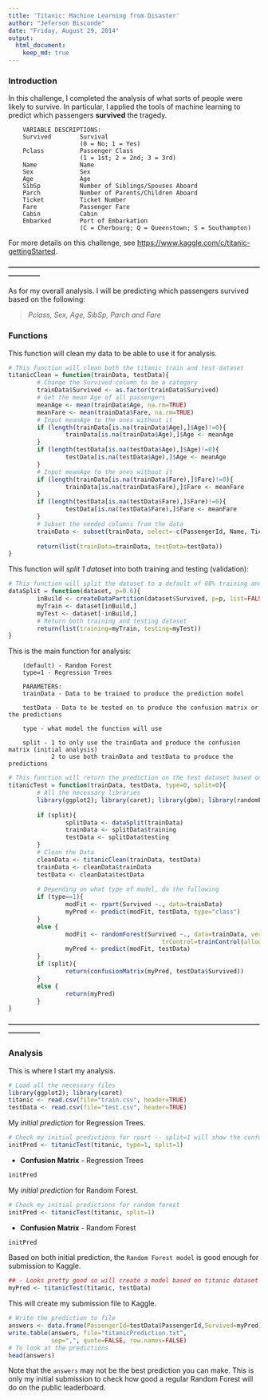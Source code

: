 ```yaml
---
title: 'Titanic: Machine Learning from Disaster'
author: "Jeferson Bisconde"
date: "Friday, August 29, 2014"
output: 
  html_document:
    keep_md: true
---
```


### Introduction

In this challenge, I completed the analysis of what sorts of people were likely to survive. In particular, I applied the tools of machine learning to predict which passengers **survived** the tragedy. 

        VARIABLE DESCRIPTIONS:
        Survived        Survival
                        (0 = No; 1 = Yes)
        Pclass          Passenger Class
                        (1 = 1st; 2 = 2nd; 3 = 3rd)
        Name            Name
        Sex             Sex
        Age             Age
        SibSp           Number of Siblings/Spouses Aboard
        Parch           Number of Parents/Children Aboard
        Ticket          Ticket Number
        Fare            Passenger Fare
        Cabin           Cabin
        Embarked        Port of Embarkation
                        (C = Cherbourg; Q = Queenstown; S = Southampton)

For more details on this challenge, see <https://www.kaggle.com/c/titanic-gettingStarted>.

**--------------------------------------------------------------------------------------------------------------------------**

As for my overall analysis. I will be predicting which passengers survived based on the following:

>*Pclass, Sex, Age, SibSp, Parch and Fare*

### Functions

This function will clean my data to be able to use it for analysis.
```r
# This function will clean both the titanic train and test dataset
titanicClean = function(trainData, testData){
        # Change the Survived column to be a category
        trainData$Survived <- as.factor(trainData$Survived)
        # Get the mean Age of all passengers
        meanAge <- mean(trainData$Age, na.rm=TRUE)
        meanFare <- mean(trainData$Fare, na.rm=TRUE)
        # Input meanAge to the ones without it
        if (length(trainData[is.na(trainData$Age),]$Age)!=0){
                trainData[is.na(trainData$Age),]$Age <- meanAge
        }
        if (length(testData[is.na(testData$Age),]$Age)!=0){
                testData[is.na(testData$Age),]$Age <- meanAge
        }
        # Input meanAge to the ones without it
        if (length(trainData[is.na(trainData$Fare),]$Fare)!=0){
                trainData[is.na(trainData$Fare),]$Fare <- meanFare
        }
        if (length(testData[is.na(testData$Fare),]$Fare)!=0){
                testData[is.na(testData$Fare),]$Fare <- meanFare
        }
        # Subset the needed columns from the data
        trainData <- subset(trainData, select=-c(PassengerId, Name, Ticket, Cabin, Embarked))
        
        return(list(trainData=trainData, testData=testData))
}
```

This function will *split 1 dataset* into both training and testing (validation):
```r
# This function will split the dataset to a default of 60% training and 40% testing.
dataSplit = function(dataset, p=0.6){
        inBuild <- createDataPartition(dataset$Survived, p=p, list=FALSE)
        myTrain <- dataset[inBuild,]
        myTest <- dataset[-inBuild,]
        # Return both training and testing dataset
        return(list(training=myTrain, testing=myTest))
}
```

This is the main function for analysis:

        (default) - Random Forest
        type=1 - Regression Trees

        PARAMETERS:
        trainData - Data to be trained to produce the prediction model
        
        testData - Data to be tested on to produce the confusion matrix or the predictions
        
        type - what model the function will use
        
        split - 1 to only use the trainData and produce the confusion matrix (initial analysis)
                2 to use both trainData and testData to produce the predictions

```r
# This function will return the prediction on the test dataset based on the train dataset and model type
titanicTest = function(trainData, testData, type=0, split=0){
        # All the necessary libraries
        library(ggplot2); library(caret); library(gbm); library(randomForest); library(rpart)
        
        if (split){
                splitData <- dataSplit(trainData)
                trainData <- splitData$training
                testData <- splitData$testing
        }
        # Clean the Data
        cleanData <- titanicClean(trainData, testData)
        trainData <- cleanData$trainData
        testData <- cleanData$testData
        
        # Depending on what type of model, do the following
        if (type==1){
                modFit <- rpart(Survived ~., data=trainData)
                myPred <- predict(modFit, testData, type="class")
        }     
        else {
                modFit <- randomForest(Survived ~., data=trainData, verbose=FALSE,
                                           trControl=trainControl(allowParallel=TRUE))
                myPred <- predict(modFit, testData)
        }
        if (split){
                return(confusionMatrix(myPred, testData$Survived))
        }
        else {
                return(myPred)
        }
}
```

**--------------------------------------------------------------------------------------------------------------------------**

### Analysis

This is where I start my analysis.

```r
# Load all the necessary files
library(ggplot2); library(caret)
titanic <- read.csv(file="train.csv", header=TRUE)
testData <- read.csv(file="test.csv", header=TRUE)
```

My *initial prediction* for Regression Trees.
```r
# Check my initial predictions for rpart -- split=1 will show the confusion Matrix
initPred <- titanicTest(titanic, type=1, split=1)
```

* **Confusion Matrix** - Regression Trees
```r
initPred
```

My *initial prediction* for Random Forest.
```r
# Check my initial predictions for random forest
initPred <- titanicTest(titanic, split=1)
```

* **Confusion Matrix** - Random Forest
```r
initPred
```

Based on both initial prediction, the `Random Forest model` is good enough for submission to Kaggle.
```r
## - Looks pretty good so will create a model based on titanic dataset to predict the testData
myPred <- titanicTest(titanic, testData)
```

This will create my submission file to Kaggle.
```r
# Write the prediction to file
answers <- data.frame(PassengerId=testData$PassengerId,Survived=myPred)
write.table(answers, file="titanicPrediction.txt",
            sep=",", quote=FALSE, row.names=FALSE)
# To look at the predictions
head(answers)
```

Note that the `answers` may not be the best prediction you can make. This is only my initial submission to check how good a regular Random Forest will do on the public leaderboard.
